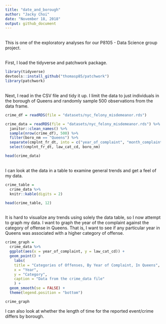 ```yaml
---
title: "date_and_borough"
author: "Jacky Choi"
date: "November 18, 2018"
output: github_document
---
```


\
This is one of the exploratory analyses for our P8105 - Data Science group project.

\
First, I load the tidyverse and patchwork package.
```r
library(tidyverse)
devtools::install_github("thomasp85/patchwork")
library(patchwork)
```

\
Next, I read in the CSV file and tidy it up. I limit the data to just individuals in the borough of Queens and randomly sample 500 observations from the data frame.
```r
crime_df = readRDS(file = "datasets/nyc_felony_misdemeanor.rds")

crime_data = readRDS(file = "datasets/nyc_felony_misdemeanor.rds") %>% 
  janitor::clean_names() %>%
  sample(nrow(crime_df), 500) %>% 
  filter(boro_nm == "Queens") %>% 
  separate(cmplnt_fr_dt, into = c("year_of_complaint", "month_complaint", "day_complaint"), sep = "-") %>% 
  select(cmplnt_fr_dt, law_cat_cd, boro_nm)

head(crime_data)
```

\
I can look at the data in a table to examine general trends and get a feel of my data.
```r
crime_table = 
  crime_data %>% 
  knitr::kable(digits = 2)

head(crime_table, 12)
```

\
It is hard to visualize any trends using solely the data table, so I now attempt to graph my data. I want to graph the year of the complaint against the category of offense in Queens. That is, I want to see if any particular year in Queens was associated with a higher category of offense.
```r
crime_graph = 
  crime_data %>% 
  ggplot(aes(x = year_of_complaint, y = law_cat_cd)) + 
  geom_point() +
    labs(
    title = "Categories of Offenses, By Year of Complaint, In Queens",
    x = "Year",
    y = "Category",
    caption = "Data from the crime_data file"
    ) +
  geom_smooth(se = FALSE) +
  theme(legend.position = "bottom")

crime_graph
```

I can also look at whether the length of time for the reported event/crime differs by borough.
